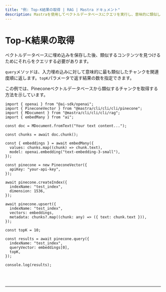 ```yaml
---
title: "例: Top-K結果の取得 | RAG | Mastra ドキュメント"
description: Mastraを使用してベクトルデータベースにクエリを実行し、意味的に類似したチャンクを取得する例。
---
```



# Top-K結果の取得

ベクトルデータベースに埋め込みを保存した後、類似するコンテンツを見つけるためにそれらをクエリする必要があります。

`query`メソッドは、入力埋め込みに対して意味的に最も類似したチャンクを関連度順に返します。`topK`パラメータで返す結果の数を指定できます。

この例では、Pineconeベクトルデータベースから類似するチャンクを取得する方法を示しています。

```tsx copy
import { openai } from "@ai-sdk/openai";
import { PineconeVector } from "@mastra/cli/cli/cli/pinecone";
import { MDocument } from "@mastra/cli/cli/cli/rag";
import { embedMany } from "ai";

const doc = MDocument.fromText("Your text content...");

const chunks = await doc.chunk();

const { embeddings } = await embedMany({
  values: chunks.map((chunk) => chunk.text),
  model: openai.embedding("text-embedding-3-small"),
});

const pinecone = new PineconeVector({
  apiKey: "your-api-key",
});

await pinecone.createIndex({
  indexName: "test_index",
  dimension: 1536,
});

await pinecone.upsert({
  indexName: "test_index",
  vectors: embeddings,
  metadata: chunks?.map((chunk: any) => ({ text: chunk.text })),
});

const topK = 10;

const results = await pinecone.query({
  indexName: "test_index",
  queryVector: embeddings[0],
  topK,
});

console.log(results);
```

<br />
<br />
<hr className="dark:border-[#404040] border-gray-300" />
<br />
<br />
<GithubLink
  link={
    "https://github.com/@@mastra/cli/cli/cli-ai/@@mastra/cli/cli/cli/blob/main/examples/basics/rag/retrieve-results"
  }
/>
